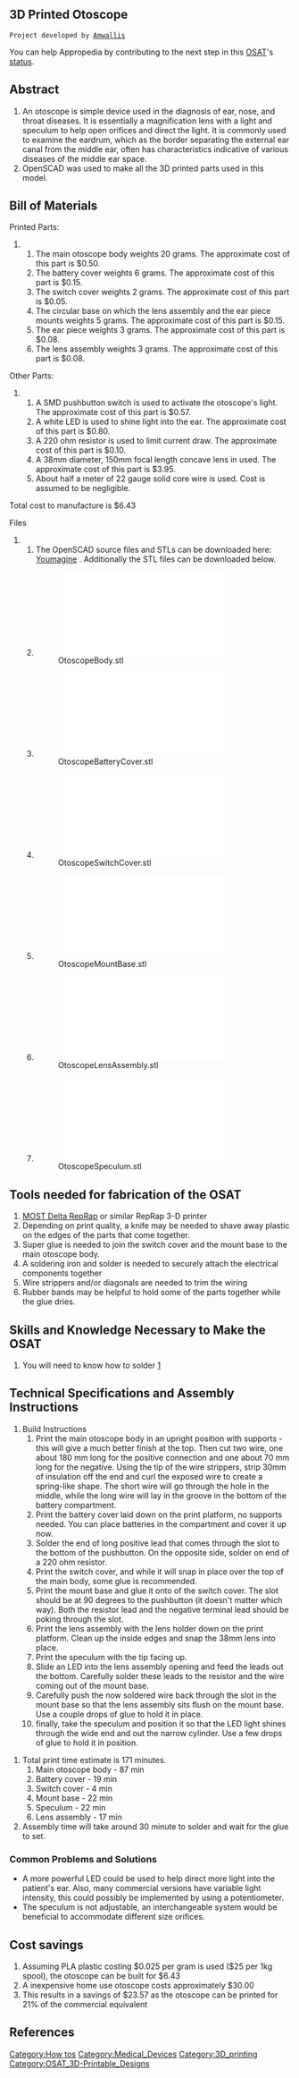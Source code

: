 {{Medical Device
|Health Topic=Ear, Nose, and Throat
|Classification=Diagnosis
|Scope=Prototype
|Location=Africa, Asia, Australia, Europe, North America, South America
|Image=Otoscope34view.JPG
}}

==3D Printed Otoscope ==
 Project developed by [[User:Amwallis|Amwallis]]
{{Statusboxtop}}
{{status-design}}
{{status-prototype}}
You can help Appropedia by contributing to the next step in this [[OSAT]]'s [[:Category:Status|status]].
{{boxbottom}}

==Abstract==
# An otoscope is simple device used in the diagnosis of ear, nose, and throat diseases.  It is essentially a magnification lens with a light and speculum to help open orifices and direct the light.  It is commonly used to examine the eardrum, which as the border separating the external ear canal from the middle ear, often has characteristics indicative of various diseases of the middle ear space.
#OpenSCAD was used to make all the 3D printed parts used in this model.
{{Gallery
|title=3D Printed Otoscope
|Image:otoscope34view.JPG|3/4 View
|Image:otoscopebackview.JPG|Back View
|Image:otoscopebatteries.JPG|Battery Compartment
}}

== Bill of Materials==
Printed Parts: 
## The main otoscope body weights 20 grams. The approximate cost of this part is $0.50.
## The battery cover weights 6 grams. The approximate cost of this part is $0.15. 
## The switch cover weights 2 grams. The approximate cost of this part is $0.05.
## The circular base on which the lens assembly and the ear piece mounts weights 5 grams. The approximate cost of this part is $0.15. 
## The ear piece weights 3 grams. The approximate cost of this part is $0.08.  
## The lens assembly weights 3 grams. The approximate cost of this part is $0.08. 

Other Parts: 
## A SMD pushbutton switch is used to activate the otoscope's light.  The approximate cost of this part is $0.57.
## A white LED is used to shine light into the ear.  The approximate cost of this part is $0.80.
## A 220 ohm resistor is used to limit current draw.  The approximate cost of this part is $0.10.
## A 38mm diameter, 150mm focal length concave lens in used.  The approximate cost of this part is $3.95.
## About half a meter of 22 gauge solid core wire is used.  Cost is assumed to be negligible.

Total cost to manufacture is $6.43

Files
## The OpenSCAD source files and STLs can be downloaded here: [https://www.youmagine.com/designs/3d-printed-otoscope Youmagine] . Additionally the STL files can be downloaded below.
## [[File:OtoscopeBody.stl]]
## [[File:OtoscopeBatteryCover.stl]]
## [[File:OtoscopeSwitchCover.stl]]
## [[File:OtoscopeMountBase.stl]]
## [[File:OtoscopeLensAssembly.stl]]
## [[File:OtoscopeSpeculum.stl]]

== Tools needed for fabrication of the OSAT==
# [[Delta_Build_Overview:MOST| MOST Delta RepRap]] or similar RepRap 3-D printer
# Depending on print quality, a knife may be needed to shave away plastic on the edges of the parts that come together.
# Super glue is needed to join the switch cover and the mount base to the main otoscope body.
# A soldering iron and solder is needed to securely attach the electrical components together
# Wire strippers and/or diagonals are needed to trim the wiring
# Rubber bands may be helpful to hold some of the parts together while the glue dries.

== Skills and Knowledge Necessary to Make the OSAT ==
# You will need to know how to solder [http://www.wikihow.com/Solder-Electronics]

== Technical Specifications and Assembly Instructions==
# Build Instructions
##Print the main otoscope body in an upright position with supports - this will give a much better finish at the top.  Then cut two wire, one about 180 mm long for the positive connection and one about 70 mm long for the negative.  Using the tip of the wire strippers, strip 30mm of insulation off the end and curl the exposed wire to create a spring-like shape.  The short wire will go through the hole in the middle, while the long wire will lay in the groove in the bottom of the battery compartment.
##Print the battery cover laid down on the print platform, no supports needed.  You can place batteries in the compartment and cover it up now.
##Solder the end of long positive lead that comes through the slot to the bottom of the pushbutton.  On the opposite side, solder on end of a 220 ohm resistor.
##Print the switch cover, and while it will snap in place over the top of the main body, some glue is recommended.
##Print the mount base and glue it onto of the switch cover.  The slot should be at 90 degrees to the pushbutton (it doesn't matter which way).  Both the resistor lead and the negative terminal lead should be poking through the slot.
##Print the lens assembly with the lens holder down on the print platform.  Clean up the inside edges and snap the 38mm lens into place.
##Print the speculum with the tip facing up.
##Slide an LED into the lens assembly opening and feed the leads out the bottom.  Carefully solder these leads to the resistor and the wire coming out of the mount base.
##Carefully push the now soldered wire back through the slot in the mount base so that the lens assembly sits flush on the mount base.  Use a couple drops of glue to hold it in place.
##finally, take the speculum and position it so that the LED light shines through the wide end and out the narrow cylinder.  Use a few drops of glue to hold it in position.

# Total print time estimate is 171 minutes. 
##Main otoscope body - 87 min
##Battery cover - 19 min
##Switch cover - 4 min
##Mount base - 22 min
##Speculum - 22 min
##Lens assembly - 17 min
# Assembly time will take around 30 minute to solder and wait for the glue to set. 

{{Gallery
|title=Assembly Photos
|Image:otoscopeWiring.JPG|Initial wiring and assembly
|Image:otoscopePrints.JPG|3D Prints
}}




=== Common Problems and Solutions===
* A more powerful LED could be used to help direct more light into the patient's ear.  Also, many commercial versions have variable light intensity, this could possibly be implemented by using a potentiometer.
* The speculum is not adjustable, an interchangeable system would be beneficial to accommodate different size orifices.

== Cost savings==
# Assuming PLA plastic costing $0.025 per gram is used ($25 per 1kg spool), the otoscope can be built for $6.43
# A inexpensive home use otoscope costs approximately $30.00
# This results in a savings of $23.57 as the otoscope can be printed for 21% of the commercial equivalent

==References==


[[Category:How tos]]
[[Category:Medical_Devices]]
[[Category:3D_printing]]
[[Category:OSAT_3D-Printable_Designs]]